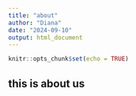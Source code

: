 ```yaml
---
title: "about"
author: "Diana"
date: "2024-09-10"
output: html_document
---
```


```r
knitr::opts_chunk$set(echo = TRUE)
```

## this is about us